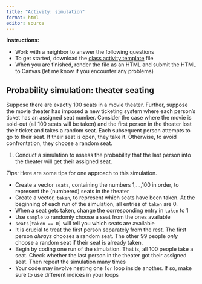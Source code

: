 ```yaml
---
title: "Activity: simulation"
format: html
editor: source
---
```


**Instructions:** 

* Work with a neighbor to answer the following questions 
* To get started, download the [class activity template](https://sta279-f25.github.io/class_activities/ca_13_template.qmd) file
* When you are finished, render the file as an HTML and submit the HTML to Canvas (let me know if you encounter any problems)

## Probability simulation: theater seating

Suppose there are exactly 100 seats in a movie theater. Further, suppose the movie theater has imposed a new ticketing system where each person’s ticket has an assigned seat number. Consider the case where the movie is sold-out (all 100 seats will be taken) and the first person in the theater lost their ticket and takes a random seat. Each subsequent person attempts to go to their seat. If their seat is open, they take it. Otherwise, to avoid confrontation, they choose a random seat. 

1. Conduct a simulation to assess the probability that the last person into the theater will get their assigned seat.

*Tips:* Here are some tips for one approach to this simulation.

* Create a vector `seats`, containing the numbers 1,...,100 in order, to represent the (numbered) seats in the theater
* Create a vector, `taken`, to represent which seats have been taken. At the beginning of each run of the simulation, all entries of `taken` are 0.
* When a seat gets taken, change the corresponding entry in `taken` to 1
* Use `sample` to randomly choose a seat from the ones available
* `seats[taken == 0]` will tell you which seats are available
* It is crucial to treat the first person separately from the rest. The first person *always* chooses a random seat. The other 99 people *only* choose a random seat if their seat is already taken.
* Begin by coding one run of the simulation. That is, all 100 people take a seat. Check whether the last person in the theater got their assigned seat. Then repeat the simulation many times
* Your code may involve nesting one `for` loop inside another. If so, make sure to use different indices in your loops



